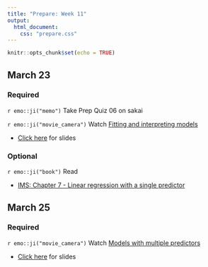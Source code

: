 ```yaml
---
title: "Prepare: Week 11"
output: 
  html_document:
    css: "prepare.css"
---
```


```r
knitr::opts_chunk$set(echo = TRUE)
```

## March 23

### Required

`r emo::ji("memo")` Take Prep Quiz 06 on sakai

`r emo::ji("movie_camera")` Watch [Fitting and interpreting models](https://youtu.be/69U92Q3pwnA)

- [Click here](https://rstudio-education.github.io/datascience-box/course-materials/slides/u4-d02-fitting-interpreting-models/u4-d02-fitting-interpreting-models.html#1) for slides

### Optional 

`r emo::ji("book")` Read 

- [IMS: Chapter 7 - Linear regression with a single predictor](https://openintro-ims.netlify.app/model-slr.html) 

## March 25

### Required

`r emo::ji("movie_camera")` Watch [Models with multiple predictors](https://www.youtube.com/watch?v=mjkNabD4oi4)

- [Click here](https://rstudio-education.github.io/datascience-box/course-materials/slides/u4-d04-model-multiple-predictors/u4-d04-model-multiple-predictors.html#1) for slides


